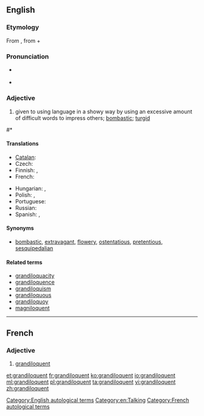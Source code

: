 ==English==
{{was wotd|2007|November|7}}

===Etymology===
From {{etyl|la|en}} {{term|grandiloquus|lang=la}}, from {{term|grandis||great, full}} + {{term|loquor||speak}}

===Pronunciation===
* {{a|RP|US}} {{IPA|/ɡɹænˈdɪl.ə.kwənt/}}
* {{audio|en-us-grandiloquent.ogg|Audio (US)}}

===Adjective===
{{en-adj}}

# {{context|of a person, their language or writing|lang=en}} given to using language in a showy way by using an excessive amount of difficult words to impress others; [[bombastic]]; [[turgid]]

#* {{quote-book|year=1898|year_published=1911|author=[[s:Author:William Graham Sumner|William Graham Sumner]]|title=[[s:War and Other Essays|War and Other Essays]]|chapter=[[s:The Conquest of the United States by Spain|The Conquest of the United States by Spain]]|publisher=Yale|page=[[s:Page:War and Other Essays.djvu/360|324]]|passage=The American people believe that they have a free country, and we are treated to '''grandiloquent''' speeches about our flag and our reputation for freedom and enlightenment.}}

====Translations====
{{trans-top|overly wordy or elaborate}}
* [[Catalan]]: {{t|ca|grandiloqüent|n}}
* Czech: {{t|cs|velkohubý|m}}
* Finnish: {{t|fi|mahtipontinen}}, {{t|fi|suurieleinen}}
* French: {{t+|fr|grandiloquent}}
{{trans-mid}}
* Hungarian: {{t|hu|szónokias}}, {{t+|hu|dagályos}}
* Polish: {{t+|pl|górnolotny|m}}, {{t|pl|grandilokwentny|m}}
* Portuguese: {{t+|pt|grandiloquente}}
* Russian: {{t+|ru|напыщенный|tr=napýščennyj}}
* Spanish: {{t+|es|grandilocuente}}, {{t+|es|grandílocuo}}
{{trans-bottom}}

====Synonyms====
* {{sense|overly wordy or elaborate}} [[bombastic]], [[extravagant]], [[flowery]], [[ostentatious]], [[pretentious]], [[sesquipedalian]]

====Related terms====
* [[grandiloquacity]]
* [[grandiloquence]]
* [[grandiloquism]]
* [[grandiloquous]]
* [[grandiloquoy]]
* [[magniloquent]]

[[Category:English autological terms]]
[[Category:en:Talking]]

----

==French==

===Adjective===
{{fr-adj}}

# [[#English|grandiloquent]]

[[Category:French autological terms]]

[[et:grandiloquent]]
[[fr:grandiloquent]]
[[ko:grandiloquent]]
[[io:grandiloquent]]
[[ml:grandiloquent]]
[[pl:grandiloquent]]
[[ta:grandiloquent]]
[[vi:grandiloquent]]
[[zh:grandiloquent]]